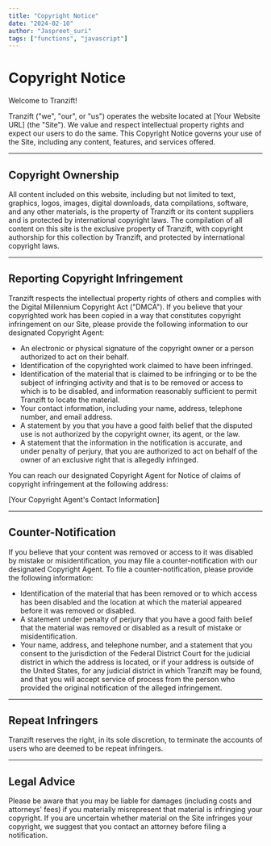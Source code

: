 ```yaml
---
title: "Copyright Notice"
date: "2024-02-10"
author: "Jaspreet_suri"
tags: ["functions", "javascript"]
---
```


# Copyright Notice

Welcome to Tranzift!

Tranzift ("we", "our", or "us") operates the website located at [Your Website URL] (the "Site"). We value and respect intellectual property rights and expect our users to do the same. This Copyright Notice governs your use of the Site, including any content, features, and services offered.

---

## Copyright Ownership

All content included on this website, including but not limited to text, graphics, logos, images, digital downloads, data compilations, software, and any other materials, is the property of Tranzift or its content suppliers and is protected by international copyright laws. The compilation of all content on this site is the exclusive property of Tranzift, with copyright authorship for this collection by Tranzift, and protected by international copyright laws.

---

## Reporting Copyright Infringement

Tranzift respects the intellectual property rights of others and complies with the Digital Millennium Copyright Act ("DMCA"). If you believe that your copyrighted work has been copied in a way that constitutes copyright infringement on our Site, please provide the following information to our designated Copyright Agent:

- An electronic or physical signature of the copyright owner or a person authorized to act on their behalf.
- Identification of the copyrighted work claimed to have been infringed.
- Identification of the material that is claimed to be infringing or to be the subject of infringing activity and that is to be removed or access to which is to be disabled, and information reasonably sufficient to permit Tranzift to locate the material.
- Your contact information, including your name, address, telephone number, and email address.
- A statement by you that you have a good faith belief that the disputed use is not authorized by the copyright owner, its agent, or the law.
- A statement that the information in the notification is accurate, and under penalty of perjury, that you are authorized to act on behalf of the owner of an exclusive right that is allegedly infringed.

You can reach our designated Copyright Agent for Notice of claims of copyright infringement at the following address:

[Your Copyright Agent's Contact Information]

---

## Counter-Notification

If you believe that your content was removed or access to it was disabled by mistake or misidentification, you may file a counter-notification with our designated Copyright Agent. To file a counter-notification, please provide the following information:

- Identification of the material that has been removed or to which access has been disabled and the location at which the material appeared before it was removed or disabled.
- A statement under penalty of perjury that you have a good faith belief that the material was removed or disabled as a result of mistake or misidentification.
- Your name, address, and telephone number, and a statement that you consent to the jurisdiction of the Federal District Court for the judicial district in which the address is located, or if your address is outside of the United States, for any judicial district in which Tranzift may be found, and that you will accept service of process from the person who provided the original notification of the alleged infringement.

---

## Repeat Infringers

Tranzift reserves the right, in its sole discretion, to terminate the accounts of users who are deemed to be repeat infringers.

---

## Legal Advice

Please be aware that you may be liable for damages (including costs and attorneys' fees) if you materially misrepresent that material is infringing your copyright. If you are uncertain whether material on the Site infringes your copyright, we suggest that you contact an attorney before filing a notification.
